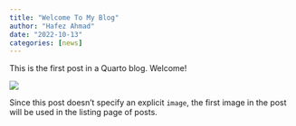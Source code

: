 ```yaml
---
title: "Welcome To My Blog"
author: "Hafez Ahmad"
date: "2022-10-13"
categories: [news]
---
```


This is the first post in a Quarto blog. Welcome!

![](thumbnail.jpg)

Since this post doesn't specify an explicit `image`, the first image in the post will be used in the listing page of posts.
